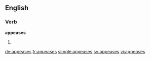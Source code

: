 ==English==

===Verb===
'''appeases'''

# {{third-person singular of|appease}}

[[de:appeases]]
[[fr:appeases]]
[[simple:appeases]]
[[sv:appeases]]
[[vi:appeases]]